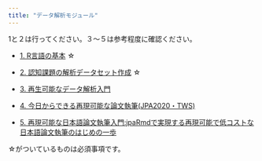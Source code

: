 ```yaml
---
title: "データ解析モジュール"
---
```


1と２は行ってください。３〜５は参考程度に確認ください。

- [1. R言語の基本](how-to-R-language.html) ☆

- [2. 認知課題の解析データセット作成](how-to-dataHandling.html) ☆

- [3. 再生可能なデータ解析入門](how-to-reproducible-analysis.html)　

- [4. 今日からできる再現可能な論文執筆(JPA2020・TWS)](https://ykunisato.github.io/jpa2020-tws-002/)

- [5. 再現可能な日本語論文執筆入門:jpaRmdで実現する再現可能で低コストな日本語論文執筆のはじめの一歩](https://ykunisato.github.io/jpa2021-tws-jpaRmd/index.html)

☆がついているものは必須事項です。